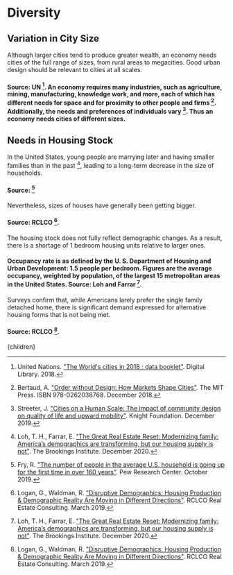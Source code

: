 


# Diversity

## Variation in City Size
Although larger cities tend to produce greater wealth, an economy needs cities of the full range of sizes, from rural areas to megacities. Good urban design should be relevant to cities at all scales.

#### Source: UN [^6]. An economy requires many industries, such as agriculture, mining, manufacturing, knowledge work, and more, each of which has different needs for space and for proximity to other people and firms [^1]. Additionally, the needs and preferences of individuals vary [^5]. Thus an economy needs cities of different sizes.

## Needs in Housing Stock
In the United States, young people are marrying later and having smaller families than in the past [^4], leading to a long-term decrease in the size of households.

#### Source: [^2]

Nevertheless, sizes of houses have generally been getting bigger.

#### Source: RCLCO [^3].

The housing stock does not fully reflect demographic changes. As a result, there is a shortage of 1 bedroom housing units relative to larger ones.

#### Occupancy rate is as defined by the U. S. Department of Housing and Urban Development: 1.5 people per bedroom. Figures are the average occupancy, weighted by population, of the largest 15 metropolitan areas in the United States. Source: Loh and Farrar [^4].

Surveys confirm that, while Americans larely prefer the single family detached home, there is significant demand expressed for alternative housing forms that is not being met.

#### Source: RCLCO [^3].

[^1]: Bertaud, A. ["Order without Design: How Markets Shape Cities"](https://www.amazon.com/Order-without-Design-Markets-Cities/dp/0262038765). The MIT Press. ISBN 978-0262038768. December 2018.

[^2]: Fry, R. ["The number of people in the average U.S. household is going up for the first time in over 160 years"](https://www.pewresearch.org/fact-tank/2019/10/01/the-number-of-people-in-the-average-u-s-household-is-going-up-for-the-first-time-in-over-160-years/). Pew Research Center. October 2019.

[^3]: Logan, G., Waldman, R. ["Disruptive Demographics: Housing Production & Demographic Reality Are Moving in Different Directions"](https://www.rclco.com/publication/disruptive-demographics-housing-productions-and-demographic-reality-moving-in-different-directions/). RCLCO Real Estate Consulting. March 2019.

[^4]: Loh, T. H., Farrar, E. ["The Great Real Estate Reset: Modernizing family: America’s demographics are transforming, but our housing supply is not"](https://www.brookings.edu/essay/trend-2-americas-demographics-are-transforming-but-our-housing-supply-is-not/). The Brookings Institute. December 2020.

[^5]: Streeter, J. ["Cities on a Human Scale: The impact of community design on quality of life and upward mobility"](https://knightfoundation.org/articles/cities-on-a-human-scale-the-impact-of-community-design-on-quality-of-life-and-upward-mobility/). Knight Foundation. December 2019.

[^6]: United Nations. ["The World's cities in 2018 : data booklet"](https://digitallibrary.un.org/record/3799524?ln=en). Digital Library. 2018.

  <Article 
    focusAreaUrl={focusAreaUrl} 
    hierarchy={hierarchy} 
    site={site}
  >
    {children}
  </Article>